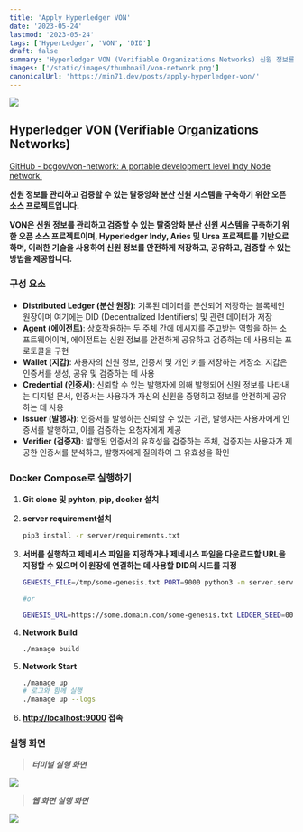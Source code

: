 ```yaml
---
title: 'Apply Hyperledger VON'
date: '2023-05-24'
lastmod: '2023-05-24'
tags: ['HyperLedger', 'VON', 'DID']
draft: false
summary: 'Hyperledger VON (Verifiable Organizations Networks) 신원 정보를 관리하고 검증할 수 있는 탈중앙화 분산 신원 시스템을 구축하기 위한 오픈 소스 프로젝트실행'
images: ['/static/images/thumbnail/von-network.png']
canonicalUrl: 'https://min71.dev/posts/apply-hyperledger-von/'
---
```


![](/static/images/thumbnail/von-network.png)

## Hyperledger VON (Verifiable Organizations Networks)

[GitHub - bcgov/von-network: A portable development level Indy Node network.](https://github.com/bcgov/von-network)

**신원 정보를 관리하고 검증할 수 있는 탈중앙화 분산 신원 시스템을 구축하기 위한 오픈 소스 프로젝트입니다.**

**VON은 신원 정보를 관리하고 검증할 수 있는 탈중앙화 분산 신원 시스템을 구축하기 위한 오픈 소스 프로젝트이며, Hyperledger Indy, Aries 및 Ursa 프로젝트를 기반으로 하며, 이러한 기술을 사용하여 신원 정보를 안전하게 저장하고, 공유하고, 검증할 수 있는 방법을 제공합니다.**

### 구성 요소

- **Distributed Ledger (분산 원장)**: 기록된 데이터를 분산되어 저장하는 블록체인 원장이며 여기에는 DID (Decentralized Identifiers) 및 관련 데이터가 저장
- **Agent (에이전트)**: 상호작용하는 두 주체 간에 메시지를 주고받는 역할을 하는 소프트웨어이며, 에이전트는 신원 정보를 안전하게 공유하고 검증하는 데 사용되는 프로토콜을 구현
- **Wallet (지갑)**: 사용자의 신원 정보, 인증서 및 개인 키를 저장하는 저장소. 지갑은 인증서를 생성, 공유 및 검증하는 데 사용
- **Credential (인증서)**: 신뢰할 수 있는 발행자에 의해 발행되어 신원 정보를 나타내는 디지털 문서, 인증서는 사용자가 자신의 신원을 증명하고 정보를 안전하게 공유하는 데 사용
- **Issuer (발행자)**: 인증서를 발행하는 신뢰할 수 있는 기관, 발행자는 사용자에게 인증서를 발행하고, 이를 검증하는 요청자에게 제공
- **Verifier (검증자)**: 발행된 인증서의 유효성을 검증하는 주체, 검증자는 사용자가 제공한 인증서를 분석하고, 발행자에게 질의하여 그 유효성을 확인

### Docker Compose로 실행하기

1. **Git clone 및 pyhton, pip, docker 설치**
2. **server requirement설치**

   ```bash
   pip3 install -r server/requirements.txt
   ```

3. **서버를 실행하고 제네시스 파일을 지정하거나 제네시스 파일을 다운로드할 URL을 지정할 수 있으며 이 원장에 연결하는 데 사용할 DID의 시드를 지정**

   ```bash
   GENESIS_FILE=/tmp/some-genesis.txt PORT=9000 python3 -m server.server

   #or

   GENESIS_URL=https://some.domain.com/some-genesis.txt LEDGER_SEED=000000000000000000000000SomeSeed PORT=9000 python3 -m server.server
   ```

4. **Network Build**

   ```bash
   ./manage build
   ```

5. **Network Start**

   ```bash
   ./manage up
   # 로그와 함께 실행
   ./manage up --logs
   ```

6. **[http://localhost:9000](http://localhost:9000) 접속**

### 실행 화면

> **_터미널 실행 화면_**

![](/static/images/hyperledger/von-execute-in-terminal.png)

> **_웹 화면 실행 화면_**

![](/static/images/hyperledger/von-execute-in-web.png)
